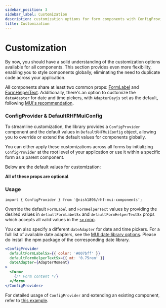 ```yaml
---
sidebar_position: 3
sidebar_label: Customization
description: customization options for form components with ConfigProvider, allowing global styling and seamless control of FormLabel, FormHelperText, and dateAdapter for a consistent user experience.
title: Customization
---
```



# Customization

By now, you should have a solid understanding of the customization options 
available for all components. This section provides even more flexibility, 
enabling you to style components globally, eliminating the need to 
duplicate code across your application.

All components share at least two common props: [FormLabel](https://mui.com/material-ui/api/form-label/) 
and [FormHelperText](https://mui.com/material-ui/api/form-helper-text/). 
Additionally, there's an option to customize the `dateAdapter` for 
date and time pickers, with `AdapterDayjs` set as the default, following 
[MUI's recommendation](https://mui.com/x/react-date-pickers/base-concepts/#recommended-library).

### ConfigProvider & DefaultRHFMuiConfig

To streamline customization, the library provides a `ConfigProvider` component
and the default values in `DefaultRHFMuiConfig` object, allowing you to 
override or extend the default values for components globally.

You can either apply these customizations across all forms by initializing 
`ConfigProvider` at the root level of your application or use it within a 
specific form as a parent component.

Below are the default values for customization:

<DefaultConfigValuesTable />

**All of these props are optional**.

### Usage

```
import { ConfigProvider } from '@nish1896/rhf-mui-components';
```

Override the default `FormLabel` and `FormHelperText` values by providing
the desired values in `defaultFormLabelSx` and `defaultFormHelperTextSx` props
which accepts all valid values in the [`sx` prop](https://mui.com/material-ui/customization/how-to-customize/#the-sx-prop).

You can also specify a different `dateAdapter` for date and time pickers. 
For a full list of available date adapters, see the 
[MUI date library options](https://mui.com/x/react-date-pickers/base-concepts/#date-library).
Please do install the npm package of the corresponding date library.

```jsx
<ConfigProvider
  defaultFormLabelSx={{ color: '#007bff' }}
  defaultFormHelperTextSx={{ mt: '0.75rem' }}
  dateAdapter={AdapterMoment}
>
  <form>
    {/* Form content */}
  </form>
</ConfigProvider>
```

For detailed usage of `ConfigProvider` and extending an existing component,
refer to [this example](./examples/customization).